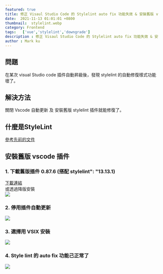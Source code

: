 ```yaml
---
featured: true
title: 修正 Visaul Studio Code 的 Stylelint auto fix 功能失效 & 安裝舊版 vscode 插件
date:  2021-11-13 01:01:01 +0800
thumbnail:  stylelint.webp
category: Frontend
tags:   ['vue','stylelint','downgrade']
description : 修正 Visaul Studio Code 的 Stylelint auto fix 功能失效 & 安裝舊版 vscode 插件
author : Mark ku
---
```


## 問題
在某次 visual Studio code 插件自動昇級後，發現 stylelint 的自動修復樣式功能壞了。

## 解決方法
關閉 Vscode 自動更新 及 安裝舊版 stylelint 插件就能修復了。

## 什麼是StyleLint  
[參考先前的文件](https://blog.markkulab.net/2021/09/14/stylelint/)  

## 安裝舊版 vscode 插件

### 1. 下載舊版插件 0.87.6 (搭配 stylelint": "13.13.1)
[下載連結](https://www.vsixhub.com/go.php?post_id=73333&s=private&link=https%3A%2F%2Ff2.vsixhub.com%2Ffile.php%3Fpost_id%3D73333%26app_id%3Dec35b5a3-9802-4c68-b5ff-e85f19ec0977%26version%3D0.87.6%26ext_name%3Dvscode-stylelint)  
或透過降版安裝  
![](https://i.imgur.com/T7Ykh3m.png)

### 2. 停用插件自動更新
![](https://i.imgur.com/UWAPoML.png)

### 3. 選擇用 VSIX 安裝
![](https://i.imgur.com/Fv449pN.png)

### 4. Style lint 的 auto fix 功能己正常了
![](https://i.imgur.com/iNgZqot.png)